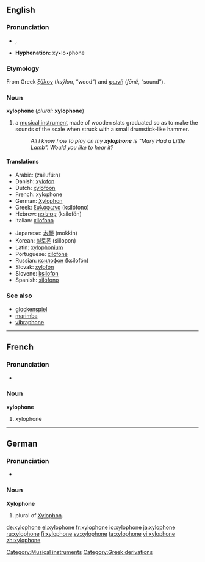 {{wikipedia}}
==English==
===Pronunciation===
*{{AHD|zīʹlə-fōn'}}, {{IPA|/ˈzɑɪ.lə.ˌfon/}}
*'''Hyphenation:''' xy•lo•phone

===Etymology===
From Greek [[ξύλον]] (''ksýlon'', “wood”) and [[φωνή]] (''fōnḗ'', “sound”).

===Noun===
'''xylophone''' (''plural:'' '''xylophone''')

#a [[musical instrument]] made of wooden slats graduated so as to make the sounds of the scale when struck with a small drumstick-like hammer.
#:''All I know how to play on my '''xylophone''' is "Mary Had a Little Lamb". Would you like to hear it?''

====Translations====
{{top}}
*Arabic: {{ARchar|[[زايلفون]]}} (zailufú:n) {{m}}
*Danish: [[xylofon]] {{c}}
*Dutch: [[xylofoon]] {{m}}
*French: xylophone {{m}}
*German: [[Xylophon]] {{n}}
*Greek: [[ξυλόφωνο]] (ksilófono) {{n}}
*Hebrew: [[קסילופון]] (ksilofón) {{m}}
*Italian: [[xilofono]] {{m}}
{{mid}}
*Japanese: [[木琴]] (mokkin)
*Korean: [[실로폰]] (sillopon)
*Latin: [[xylophonium]] {{n}}
*Portuguese: [[xilofone]] {{m}}
*Russian: [[ксилофон]] (ksilofón) {{m}}
*Slovak: [[xylofón]] {{m}}
*Slovene: [[ksilofon]] {{m}}
*Spanish: [[xilófono]] {{m}}
{{bottom}}

===See also===
*[[glockenspiel]]
*[[marimba]]
*[[vibraphone]]


----
==French==
===Pronunciation===
*{{IPA|/ɡzi.lɔ.fɔn/}}

===Noun===
'''xylophone''' {{m}}

#xylophone


----
==German==
===Pronunciation===
*{{IPA|/ˌksy.lɔ.ˈfoːnə/}}

===Noun===
'''Xylophone''' {{n}}
# plural of [[Xylophon]].

[[Category:Musical instruments]]
[[Category:Greek derivations]]

[[de:xylophone]]
[[el:xylophone]]
[[fr:xylophone]]
[[io:xylophone]]
[[ja:xylophone]]
[[ru:xylophone]]
[[fi:xylophone]]
[[sv:xylophone]]
[[ta:xylophone]]
[[vi:xylophone]]
[[zh:xylophone]]